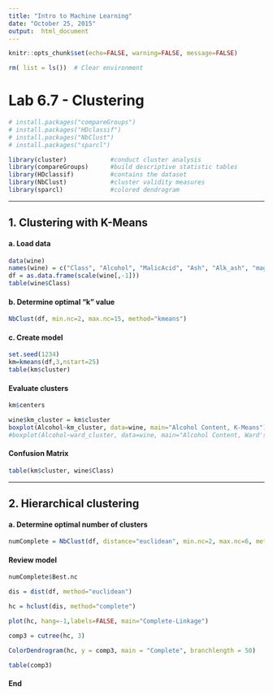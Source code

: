 ---
title: "Intro to Machine Learning"
date: "October 25, 2015"
output:  html_document
---
```{r global_options, include=FALSE}
knitr::opts_chunk$set(echo=FALSE, warning=FALSE, message=FALSE)
```
```{r}
rm( list = ls())  # Clear environment
```

# Lab 6.7 - Clustering

````{r}
# install.packages("compareGroups")
# install.packages("HDclassif")
# install.packages("NbClust")
# install.packages("sparcl")

library(cluster)            #conduct cluster analysis
library(compareGroups)      #build descriptive statistic tables
library(HDclassif)          #contains the dataset
library(NbClust)            #cluster validity measures
library(sparcl)             #colored dendrogram
````

***
## 1\. Clustering with K-Means

#### a\. Load data

```{r}
data(wine)
names(wine) = c("Class", "Alcohol", "MalicAcid", "Ash", "Alk_ash", "magnesium", "T_phenols", "Flavanoids", "Non_flav", "Proantho", "C_Intensity", "Hue", "OD280_315", "Proline")
df = as.data.frame(scale(wine[,-1]))
table(wine$Class)
```

#### b\. Determine optimal "k" value

```{r}
NbClust(df, min.nc=2, max.nc=15, method="kmeans")
```

#### c\. Create model

```{r}
set.seed(1234)
km=kmeans(df,3,nstart=25)
table(km$cluster)
````

#### Evaluate clusters

```{r}
km$centers
```

```{r}
wine$km_cluster = km$cluster
boxplot(Alcohol~km_cluster, data=wine, main="Alcohol Content, K-Means")
#boxplot(Alcohol~ward_cluster, data=wine, main="Alcohol Content, Ward's")
```

#### Confusion Matrix

```{r}
table(km$cluster, wine$Class)
```

***
## 2\. Hierarchical clustering

#### a\. Determine optimal number of clusters

```{r}
numComplete = NbClust(df, distance="euclidean", min.nc=2, max.nc=6, method="complete", index="all")
```

####  Review model

```{r}
numComplete$Best.nc
```

```{r}
dis = dist(df, method="euclidean")
```

```{r}
hc = hclust(dis, method="complete")
```

```{r}
plot(hc, hang=-1,labels=FALSE, main="Complete-Linkage")
```

```{r}
comp3 = cutree(hc, 3)
```

```{r}
ColorDendrogram(hc, y = comp3, main = "Complete", branchlength = 50)
```

```{r}
table(comp3)
```



#### **End**

